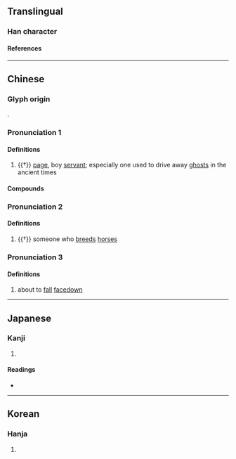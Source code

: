 {{character info/new}}
==Translingual==

===Han character===
{{Han char|rn=9|rad=人|as=07|sn=9|four=21232|canj=OMMV,XOMMV|ids=⿰亻辰}}

====References====
{{Han ref|kx=0103.140|dkj=00641|dj=0218.260|hdz=10158.050|uh=4FB2}}

----

==Chinese==
{{zh-forms}}

===Glyph origin===
{{Han etym}}
{{Han compound|人|辰|c1=s|c2=p|ls=psc}}.

===Pronunciation 1===
{{zh-pron
|m=zhèn
|c=zan3
|mc=2
|oc=2
|cat=n
}}

====Definitions====
{{zh-hanzi}}

# {{†}} [[page]], boy [[servant]]; especially one used to drive away [[ghost]]s in the ancient times

====Compounds====
{{zh-der|侲子}}

===Pronunciation 2===
{{zh-pron
|m=zhēn,zhèn,1nb=Mainland,2nb=Taiwan
|mc=1
|oc=1
|cat=n
}}

====Definitions====
{{zh-hanzi}}

# {{†}} someone who [[breed]]s [[horse]]s

===Pronunciation 3===
{{zh-pron
|m=chēn
|cat=
}}

====Definitions====
{{zh-hanzi}}

# {{zh-hg}} about to [[fall]] [[facedown]] {{rfgloss|zh}} <!-- Jiyun: 欲仆 -->

----

==Japanese==

===Kanji===
{{ja-kanji|grade=|rs=人07}}

# {{rfdef|ja|sort=人07}}

====Readings====
* {{ja-readings|on=[[しん]] (shin)|kun=[[わらべ]] (warabe), [[よいわらべ]] (yoiwarabe), [[うまかい]] (umakai), [[はしため]] (hashitame)}}

----

==Korean==

===Hanja===
{{ko-hanja|hangeul=진|rv=jin|mr=chin}}

# {{rfdef|ko|sort=人07}}
